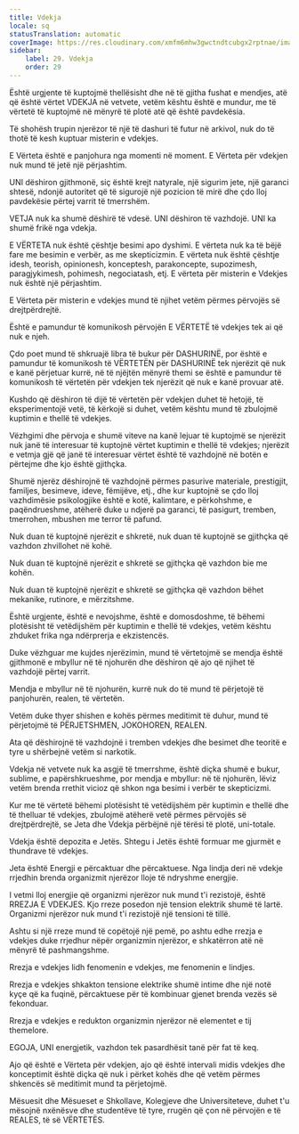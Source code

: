 ```yaml
---
title: Vdekja
locale: sq
statusTranslation: automatic
coverImage: https://res.cloudinary.com/xmfm6mhw3gwctndtcubgx2rptnae/image/upload/v1740337243/small_cover_educacion_fundamental_a051170f1c.webp
sidebar:
    label: 29. Vdekja
    order: 29
---
```

Është urgjente të kuptojmë thellësisht dhe në të gjitha fushat e mendjes, atë që është vërtet VDEKJA në vetvete, vetëm kështu është e mundur, me të vërtetë të kuptojmë në mënyrë të plotë atë që është pavdekësia.

Të shohësh trupin njerëzor të një të dashuri të futur në arkivol, nuk do të thotë të kesh kuptuar misterin e vdekjes.

E Vërteta është e panjohura nga momenti në moment. E Vërteta për vdekjen nuk mund të jetë një përjashtim.

UNI dëshiron gjithmonë, siç është krejt natyrale, një sigurim jete, një garanci shtesë, ndonjë autoritet që të sigurojë një pozicion të mirë dhe çdo lloj pavdekësie përtej varrit të tmerrshëm.

VETJA nuk ka shumë dëshirë të vdesë. UNI dëshiron të vazhdojë. UNI ka shumë frikë nga vdekja.

E VËRTETA nuk është çështje besimi apo dyshimi. E vërteta nuk ka të bëjë fare me besimin e verbër, as me skepticizmin. E vërteta nuk është çështje idesh, teorish, opinionesh, konceptesh, parakoncepte, supozimesh, paragjykimesh, pohimesh, negociatash, etj. E vërteta për misterin e Vdekjes nuk është një përjashtim.

E Vërteta për misterin e vdekjes mund të njihet vetëm përmes përvojës së drejtpërdrejtë.

Është e pamundur të komunikosh përvojën E VËRTETË të vdekjes tek ai që nuk e njeh.

Çdo poet mund të shkruajë libra të bukur për DASHURINË, por është e pamundur të komunikosh të VËRTETËN për DASHURINË tek njerëzit që nuk e kanë përjetuar kurrë, në të njëjtën mënyrë themi se është e pamundur të komunikosh të vërtetën për vdekjen tek njerëzit që nuk e kanë provuar atë.

Kushdo që dëshiron të dijë të vërtetën për vdekjen duhet të hetojë, të eksperimentojë vetë, të kërkojë si duhet, vetëm kështu mund të zbulojmë kuptimin e thellë të vdekjes.

Vëzhgimi dhe përvoja e shumë viteve na kanë lejuar të kuptojmë se njerëzit nuk janë të interesuar të kuptojnë vërtet kuptimin e thellë të vdekjes; njerëzit e vetmja gjë që janë të interesuar vërtet është të vazhdojnë në botën e përtejme dhe kjo është gjithçka.

Shumë njerëz dëshirojnë të vazhdojnë përmes pasurive materiale, prestigjit, familjes, besimeve, ideve, fëmijëve, etj., dhe kur kuptojnë se çdo lloj vazhdimësie psikologjike është e kotë, kalimtare, e përkohshme, e paqëndrueshme, atëherë duke u ndjerë pa garanci, të pasigurt, tremben, tmerrohen, mbushen me terror të pafund.

Nuk duan të kuptojnë njerëzit e shkretë, nuk duan të kuptojnë se gjithçka që vazhdon zhvillohet në kohë.

Nuk duan të kuptojnë njerëzit e shkretë se gjithçka që vazhdon bie me kohën.

Nuk duan të kuptojnë njerëzit e shkretë se gjithçka që vazhdon bëhet mekanike, rutinore, e mërzitshme.

Është urgjente, është e nevojshme, është e domosdoshme, të bëhemi plotësisht të vetëdijshëm për kuptimin e thellë të vdekjes, vetëm kështu zhduket frika nga ndërprerja e ekzistencës.

Duke vëzhguar me kujdes njerëzimin, mund të vërtetojmë se mendja është gjithmonë e mbyllur në të njohurën dhe dëshiron që ajo që njihet të vazhdojë përtej varrit.

Mendja e mbyllur në të njohurën, kurrë nuk do të mund të përjetojë të panjohurën, realen, të vërtetën.

Vetëm duke thyer shishen e kohës përmes meditimit të duhur, mund të përjetojmë të PËRJETSHMEN, JOKOHOREN, REALEN.

Ata që dëshirojnë të vazhdojnë i tremben vdekjes dhe besimet dhe teoritë e tyre u shërbejnë vetëm si narkotik.

Vdekja në vetvete nuk ka asgjë të tmerrshme, është diçka shumë e bukur, sublime, e papërshkrueshme, por mendja e mbyllur: në të njohurën, lëviz vetëm brenda rrethit vicioz që shkon nga besimi i verbër te skepticizmi.

Kur me të vërtetë bëhemi plotësisht të vetëdijshëm për kuptimin e thellë dhe të thelluar të vdekjes, zbulojmë atëherë vetë përmes përvojës së drejtpërdrejtë, se Jeta dhe Vdekja përbëjnë një tërësi të plotë, uni-totale.

Vdekja është depozita e Jetës. Shtegu i Jetës është formuar me gjurmët e thundrave të vdekjes.

Jeta është Energji e përcaktuar dhe përcaktuese. Nga lindja deri në vdekje rrjedhin brenda organizmit njerëzor lloje të ndryshme energjie.

I vetmi lloj energjie që organizmi njerëzor nuk mund t'i rezistojë, është RREZJA E VDEKJES. Kjo rreze posedon një tension elektrik shumë të lartë. Organizmi njerëzor nuk mund t'i rezistojë një tensioni të tillë.

Ashtu si një rreze mund të copëtojë një pemë, po ashtu edhe rrezja e vdekjes duke rrjedhur nëpër organizmin njerëzor, e shkatërron atë në mënyrë të pashmangshme.

Rrezja e vdekjes lidh fenomenin e vdekjes, me fenomenin e lindjes.

Rrezja e vdekjes shkakton tensione elektrike shumë intime dhe një notë kyçe që ka fuqinë, përcaktuese për të kombinuar gjenet brenda vezës së fekonduar.

Rrezja e vdekjes e redukton organizmin njerëzor në elementet e tij themelore.

EGOJA, UNI energjetik, vazhdon tek pasardhësit tanë për fat të keq.

Ajo që është e Vërteta për vdekjen, ajo që është intervali midis vdekjes dhe konceptimit është diçka që nuk i përket kohës dhe që vetëm përmes shkencës së meditimit mund ta përjetojmë.

Mësuesit dhe Mësueset e Shkollave, Kolegjeve dhe Universiteteve, duhet t'u mësojnë nxënësve dhe studentëve të tyre, rrugën që çon në përvojën e të REALES, të së VËRTETËS.

